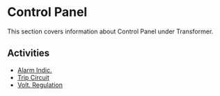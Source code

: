 # Control Panel

This section covers information about Control Panel under Transformer.

## Activities

- [Alarm Indic.](/docs/transformer/control-panel/alarm-indic)
- [Trip Circuit](/docs/transformer/control-panel/trip-circuit)
- [Volt. Regulation](/docs/transformer/control-panel/volt-regulation)
